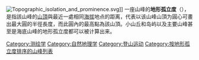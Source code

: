 {{Multiple issues|
{{Expand language|1=en|time=2021-03-07T03:40:10+00:00}}
{{Expert needed|subject=地理|time=2021-03-07T03:40:10+00:00}}
{{Unreferenced|time=2021-03-07T03:40:10+00:00}}
}}
[[File:Topographic_isolation_and_prominence.svg|thumb]]]]
一座山峰的'''地形孤立度'''（{{lang-en|Topographic isolation}}），是指該山峰的[[頂峰|山頂]]與最近一處相同[[海拔|海拔]]地点的距离，代表以该山峰山頂为圓心可畫出最大圓的半徑長度，而此圓內的最高點為該山頂。小山丘和岛屿以及主要山峰甚至是海底山峰的地形孤立度都可以被计算出来。

[[Category:测绘学|Category:测绘学]]
[[Category:自然地理学|Category:自然地理学]]
[[Category:登山运动|Category:登山运动]]
[[Category:按地形孤立度排序的山峰列表|Category:按地形孤立度排序的山峰列表]]
{{science-stub}}